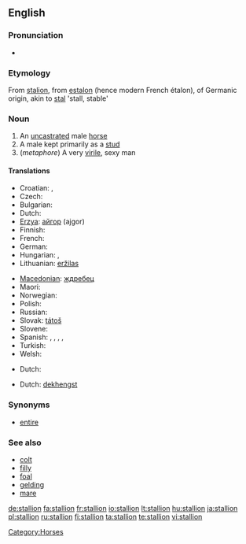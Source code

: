 ==English==

===Pronunciation===
* {{audio|en-us-stallion.ogg|Audio (US)}}

===Etymology===
From {{ME.}} [[stalion]], from {{MF.}} [[estalon]] (hence modern French étalon), of Germanic origin, akin to [[stal]] 'stall, stable'

===Noun===
{{en-noun}}

# An [[uncastrated]] male [[horse]]
# A male kept primarily as a [[stud]]
# (''metaphore'') A very [[virile]], sexy man

====Translations====
{{trans-top|uncastrated male horse}}
* Croatian: {{t-|hr|ždrijebac|m}}, {{t-|hr|pastuh|m}}
* Czech: {{t-|cs|hřebec|m}}
* Bulgarian: {{t+|bg|жребец|m|sc=Cyrl}}
* Dutch: {{t+|nl|hengst|m}}
* [[Erzya]]: [[айгор]] (ajgor)
* Finnish: {{t+|fi|ori}}
* French: {{t+|fr|étalon|m}}
* German: {{t+|de|Hengst|m}}
* Hungarian: {{t+|hu|csődör}}, {{t-|hu|mén}}
* Lithuanian: [[eržilas]] {{m}}
{{trans-mid}}
* [[Macedonian]]: [[ждребец]] {{m}}
* Maori: {{t-|mi|tāriana|xs=Maori}}
* Norwegian: {{t+|no|hingst|m}}
* Polish: {{t+|pl|ogier|m}}
* Russian: {{t+|ru|жеребец|m|tr=žer'eb'éc|sc=Cyrl}}
* Slovak: [[tátoš]] {{m}}
* Slovene: {{t+|sl|žrebec|m}}
* Spanish: {{t+|es|potro|m}}, {{t+|es|semental|m}}, {{t+|es|cojudo|m}}, {{t-|es|entero|m}}, {{t+|es|padrillo|m}}
* Turkish: {{t+|tr|aygır|m}}
* Welsh: {{t-|cy|march|m|xs=Welsh}}
{{trans-bottom}}

{{trans-top|male kept primarily as a stud}}
* Dutch: {{t+|nl|dekhengst|m}}
{{trans-bottom}}

{{trans-top|very virile, sexy man}}
* Dutch: [[dekhengst]] {{m}}
{{trans-bottom}}

===Synonyms===
* [[entire]]

===See also===
* [[colt]]
* [[filly]]
* [[foal]]
* [[gelding]]
* [[mare]]

[[Category:Horses]]

[[de:stallion]]
[[fa:stallion]]
[[fr:stallion]]
[[io:stallion]]
[[lt:stallion]]
[[hu:stallion]]
[[ja:stallion]]
[[pl:stallion]]
[[ru:stallion]]
[[fi:stallion]]
[[ta:stallion]]
[[te:stallion]]
[[vi:stallion]]